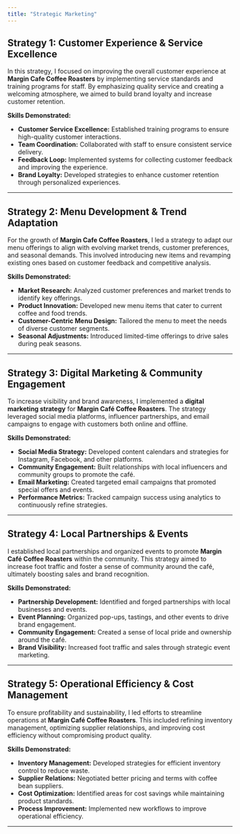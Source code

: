 ```yaml
---
title: "Strategic Marketing"
---
```


## Strategy 1: Customer Experience & Service Excellence

In this strategy, I focused on improving the overall customer experience at **Margin Cafe Coffee Roasters** by implementing service standards and training programs for staff. By emphasizing quality service and creating a welcoming atmosphere, we aimed to build brand loyalty and increase customer retention.

**Skills Demonstrated:**

-   **Customer Service Excellence:** Established training programs to ensure high-quality customer interactions.
-   **Team Coordination:** Collaborated with staff to ensure consistent service delivery.
-   **Feedback Loop:** Implemented systems for collecting customer feedback and improving the experience.
-   **Brand Loyalty:** Developed strategies to enhance customer retention through personalized experiences.

------------------------------------------------------------------------

## Strategy 2: Menu Development & Trend Adaptation

For the growth of **Margin Cafe Coffee Roasters**, I led a strategy to adapt our menu offerings to align with evolving market trends, customer preferences, and seasonal demands. This involved introducing new items and revamping existing ones based on customer feedback and competitive analysis.

**Skills Demonstrated:**

-   **Market Research:** Analyzed customer preferences and market trends to identify key offerings.
-   **Product Innovation:** Developed new menu items that cater to current coffee and food trends.
-   **Customer-Centric Menu Design:** Tailored the menu to meet the needs of diverse customer segments.
-   **Seasonal Adjustments:** Introduced limited-time offerings to drive sales during peak seasons.

------------------------------------------------------------------------

## Strategy 3: Digital Marketing & Community Engagement

To increase visibility and brand awareness, I implemented a **digital marketing strategy** for **Margin Café Coffee Roasters**. The strategy leveraged social media platforms, influencer partnerships, and email campaigns to engage with customers both online and offline.

**Skills Demonstrated:**

-   **Social Media Strategy:** Developed content calendars and strategies for Instagram, Facebook, and other platforms.
-   **Community Engagement:** Built relationships with local influencers and community groups to promote the café.
-   **Email Marketing:** Created targeted email campaigns that promoted special offers and events.
-   **Performance Metrics:** Tracked campaign success using analytics to continuously refine strategies.

------------------------------------------------------------------------

## Strategy 4: Local Partnerships & Events

I established local partnerships and organized events to promote **Margin Café Coffee Roasters** within the community. This strategy aimed to increase foot traffic and foster a sense of community around the café, ultimately boosting sales and brand recognition.

**Skills Demonstrated:**

-   **Partnership Development:** Identified and forged partnerships with local businesses and events.
-   **Event Planning:** Organized pop-ups, tastings, and other events to drive brand engagement.
-   **Community Engagement:** Created a sense of local pride and ownership around the café.
-   **Brand Visibility:** Increased foot traffic and sales through strategic event marketing.

------------------------------------------------------------------------

## Strategy 5: Operational Efficiency & Cost Management

To ensure profitability and sustainability, I led efforts to streamline operations at **Margin Café Coffee Roasters**. This included refining inventory management, optimizing supplier relationships, and improving cost efficiency without compromising product quality.

**Skills Demonstrated:**

-   **Inventory Management:** Developed strategies for efficient inventory control to reduce waste.
-   **Supplier Relations:** Negotiated better pricing and terms with coffee bean suppliers.
-   **Cost Optimization:** Identified areas for cost savings while maintaining product standards.
-   **Process Improvement:** Implemented new workflows to improve operational efficiency.

------------------------------------------------------------------------
